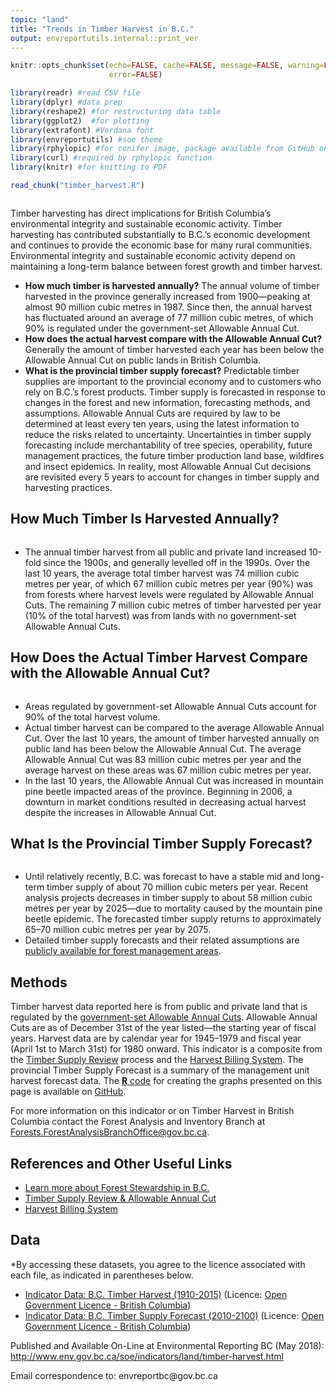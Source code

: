 ```yaml
---
topic: "land"
title: "Trends in Timber Harvest in B.C."
output: envreportutils.internal::print_ver
---
```

<!--
Copyright 2018 Province of British Columbia

Licensed under the Apache License, Version 2.0 (the "License");
you may not use this file except in compliance with the License.
You may obtain a copy of the License at

http://www.apache.org/licenses/LICENSE-2.0

Unless required by applicable law or agreed to in writing, software distributed under the License is distributed on an "AS IS" BASIS,
WITHOUT WARRANTIES OR CONDITIONS OF ANY KIND, either express or implied.
See the License for the specific language governing permissions and limitations under the License.
-->

```r

knitr::opts_chunk$set(echo=FALSE, cache=FALSE, message=FALSE, warning=FALSE, 
                      error=FALSE)

library(readr) #read CSV file
library(dplyr) #data prep
library(reshape2) #for restructuring data table
library(ggplot2)  #for plotting
library(extrafont) #Verdana font
library(envreportutils) #soe theme
library(rphylopic) #for conifer image, package available from GitHub only
library(curl) #required by rphylopic function
library(knitr) #for knitting to PDF

read_chunk("timber_harvest.R")
```

```r
```

Timber harvesting has direct implications for British Columbia's
environmental integrity and sustainable economic activity. Timber
harvesting has contributed substantially to B.C.'s economic development
and continues to provide the economic base for many rural communities.
Environmental integrity and sustainable economic activity depend on
maintaining a long-term balance between forest growth and timber
harvest.

-   **How much timber is harvested annually?** The annual volume of
    timber harvested in the province generally increased from
    1900---peaking at almost 90 million cubic metres in 1987. Since
    then, the annual harvest has fluctuated around an average of 77
    million cubic metres, of which 90% is regulated under the
    government-set Allowable Annual Cut.
-   **How does the actual harvest compare with the Allowable Annual
    Cut?** Generally the amount of timber harvested each year has been
    below the Allowable Annual Cut on public lands in British Columbia.
-   **What is the provincial timber supply forecast?** Predictable
    timber supplies are important to the provincial economy and to
    customers who rely on B.C.'s forest products. Timber supply is
    forecasted in response to changes in the forest and new information,
    forecasting methods, and assumptions. Allowable Annual Cuts are
    required by law to be determined at least every ten years, using the
    latest information to reduce the risks related to uncertainty.
    Uncertainties in timber supply forecasting include merchantability
    of tree species, operability, future management practices, the
    future timber production land base, wildfires and insect epidemics.
    In reality, most Allowable Annual Cut decisions are revisited every
    5 years to account for changes in timber supply and harvesting
    practices.

\vspace{30pt}

\begin{center}
\fbox{
  \begin{minipage}[c]{12cm}
  
   \begingroup\centering{\textbf{What is the Allowable Annual Cut?}}
   
     \endgroup
     
    \vspace{1mm}
    
    \text{The Allowable Annual Cut is the maximum average level of timber harvest permitted}     \text{for forest management areas---it represents a harvest level that balances}             \text{environmental, economic and social considerations.}
 
 \vspace{3mm}    
 
    \text{Since 1949, the Chief Forester or their delegate has set Allowable Annual Cuts to}     \text{regulate harvest levels on public land and some private land.}
    
    
  \end{minipage}
}
\end{center}

\newpage

## How Much Timber Is Harvested Annually?

\vspace{20pt}

```r
```

\vspace{20pt}

-   The annual timber harvest from all public and private land increased
    10-fold since the 1900s, and generally levelled off in the 1990s.
    Over the last 10 years, the average total timber harvest was 74
    million cubic metres per year, of which 67 million cubic metres per
    year (90%) was from forests where harvest levels were regulated by
    Allowable Annual Cuts. The remaining 7 million cubic metres of
    timber harvested per year (10% of the total harvest) was from lands
    with no government-set Allowable Annual Cuts.

\newpage

## How Does the Actual Timber Harvest Compare with the Allowable Annual Cut?

\vspace{20pt}

```r
```

\vspace{20pt}

-   Areas regulated by government-set Allowable Annual Cuts account
    for 90% of the total harvest volume.
-   Actual timber harvest can be compared to the average Allowable
    Annual Cut. Over the last 10 years, the amount of timber harvested
    annually on public land has been below the Allowable Annual Cut. The
    average Allowable Annual Cut was 83 million cubic metres per year
    and the average harvest on these areas was 67 million cubic metres
    per year.
-   In the last 10 years, the Allowable Annual Cut was increased in
    mountain pine beetle impacted areas of the province. Beginning in
    2006, a downturn in market conditions resulted in decreasing actual
    harvest despite the increases in Allowable Annual Cut.

\newpage

## What Is the Provincial Timber Supply Forecast?

\vspace{20pt}

```r
```

\vspace{20pt}

-   Until relatively recently, B.C. was forecast to have a stable mid
    and long-term timber supply of about 70 million cubic meters per
    year. Recent analysis projects decreases in timber supply to about
    58 million cubic metres per year by 2025---due to mortality caused
    by the mountain pine beetle epidemic. The forecasted timber supply
    returns to approximately 65--70 million cubic metres per year
    by 2075.
-   Detailed timber supply forecasts and their related assumptions are
    [publicly available for forest management
    areas](http://www2.gov.bc.ca/gov/content?id=EAEB71451EB949DFB14A9E1957CF9598).

\newpage

## Methods
Timber harvest data reported here is from public and private land that
is regulated by the [government-set Allowable Annual
Cuts](https://www2.gov.bc.ca/gov/content?id=EAEB71451EB949DFB14A9E1957CF9598).
Allowable Annual Cuts are as of December 31st of the year listed---the
starting year of fiscal years. Harvest data are by calendar year for
1945--1979 and fiscal year (April 1st to March 31st) for 1980 onward.
This indicator is a composite from the [Timber Supply
Review](https://www2.gov.bc.ca/gov/content?id=EAEB71451EB949DFB14A9E1957CF9598)
process and the [Harvest Billing
System](https://www2.gov.bc.ca/gov/content?id=4E1093E8C2D9472EA82B2CB00A6C59FD).
The provincial Timber Supply Forecast is a summary of the management
unit harvest forecast data. The [**R** code](http://www.r-project.org) for creating the graphs presented on this page is available on [GitHub](https://github.com/bcgov/forest-management-indicators).

For more information on this indicator or on Timber Harvest in British Columbia contact the Forest Analysis and Inventory Branch at [Forests.ForestAnalysisBranchOffice@gov.bc.ca](Forests.ForestAnalysisBranchOffice@gov.bc.ca).

## References and Other Useful Links
* [Learn more about Forest Stewardship in
    B.C.](https://www2.gov.bc.ca/gov/content?id=EE19793D89C149E6A16CD6B71AF71FF0)
* [Timber Supply Review & Allowable Annual
    Cut](http://www2.gov.bc.ca/gov/content?id=EAEB71451EB949DFB14A9E1957CF9598)
* [Harvest Billing
    System](https://www2.gov.bc.ca/gov/content?id=4E1093E8C2D9472EA82B2CB00A6C59FD)


## Data

\*By accessing these datasets, you agree to the licence associated with each file, as indicated in parentheses below.

* [Indicator Data: B.C. Timber Harvest (1910-2015)](https://catalogue.data.gov.bc.ca/dataset/18754165-1daa-42ea-8c43-fef0e8cf4598) (Licence: [Open Government Licence - British Columbia](http://www2.gov.bc.ca/gov/content?id=A519A56BC2BF44E4A008B33FCF527F61))
* [Indicator Data: B.C. Timber Supply Forecast (2010-2100)](https://catalogue.data.gov.bc.ca/dataset/18754165-1daa-42ea-8c43-fef0e8cf4598) (Licence: [Open Government Licence - British Columbia](http://www2.gov.bc.ca/gov/content?id=A519A56BC2BF44E4A008B33FCF527F61))

Published and Available On-Line at Environmental Reporting BC (May 2018):
[http://www.env.gov.bc.ca/soe/indicators/land/timber-harvest.html](http://www.env.gov.bc.ca/soe/indicators/land/timber-harvest.html)

Email correspondence to: envreportbc@gov.bc.ca

